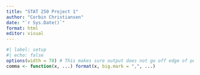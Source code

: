 ```yaml
---
title: "STAT 250 Project 1"
author: "Corbin Christiansen"
date: "`r Sys.Date()`"
format: html
editor: visual
---
```


```r
#| label: setup
#| echo: false
options(width = 78) # This makes sure output does not go off edge of pdf
comma <- function(x, ...) format(x, big.mark = ",", ...)

```


